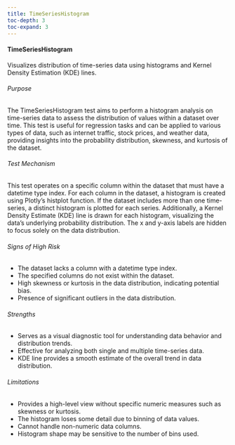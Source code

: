 ```yaml
---
title: TimeSeriesHistogram
toc-depth: 3
toc-expand: 3
---
```







 
#### TimeSeriesHistogram

Visualizes distribution of time-series data using histograms and Kernel Density Estimation (KDE) lines.

###### Purpose

The TimeSeriesHistogram test aims to perform a histogram analysis on time-series data to assess the distribution of
values within a dataset over time. This test is useful for regression tasks and can be applied to various types of
data, such as internet traffic, stock prices, and weather data, providing insights into the probability
distribution, skewness, and kurtosis of the dataset.

###### Test Mechanism

This test operates on a specific column within the dataset that must have a datetime type index. For each column in
the dataset, a histogram is created using Plotly's histplot function. If the dataset includes more than one
time-series, a distinct histogram is plotted for each series. Additionally, a Kernel Density Estimate (KDE) line is
drawn for each histogram, visualizing the data's underlying probability distribution. The x and y-axis labels are
hidden to focus solely on the data distribution.

###### Signs of High Risk

- The dataset lacks a column with a datetime type index.
- The specified columns do not exist within the dataset.
- High skewness or kurtosis in the data distribution, indicating potential bias.
- Presence of significant outliers in the data distribution.

###### Strengths

- Serves as a visual diagnostic tool for understanding data behavior and distribution trends.
- Effective for analyzing both single and multiple time-series data.
- KDE line provides a smooth estimate of the overall trend in data distribution.

###### Limitations

- Provides a high-level view without specific numeric measures such as skewness or kurtosis.
- The histogram loses some detail due to binning of data values.
- Cannot handle non-numeric data columns.
- Histogram shape may be sensitive to the number of bins used.




 